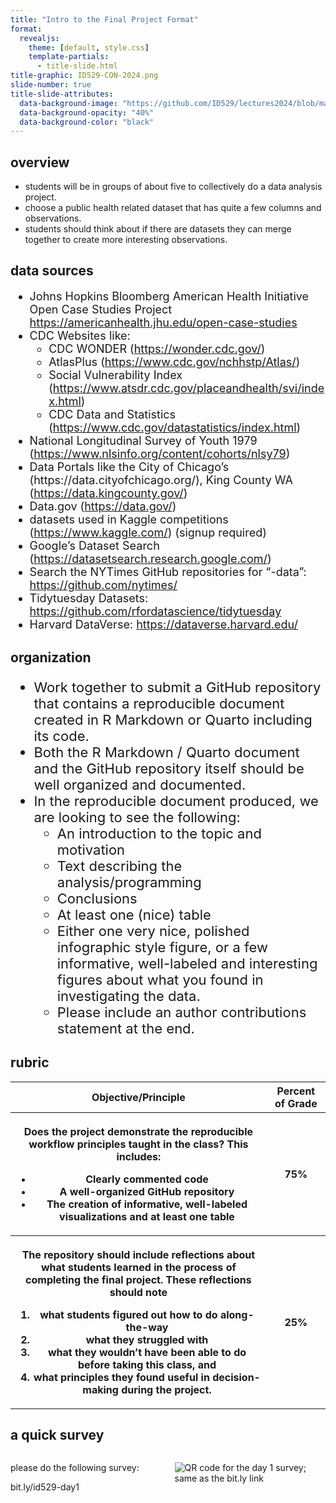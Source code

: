 ```yaml
---
title: "Intro to the Final Project Format"
format: 
  revealjs:
    theme: [default, style.css]
    template-partials:
      - title-slide.html
title-graphic: ID529-CON-2024.png
slide-number: true
title-slide-attributes: 
  data-background-image: "https://github.com/ID529/lectures2024/blob/master/graphics/transition_slides/ashley-whitlatch.jpg?raw=true"
  data-background-opacity: "40%"
  data-background-color: "black"
---
```


## overview  {background-color='#ffcccc' background-opacity='40%'}

:::{.incremental}
  - students will be in groups of about five to collectively do a data analysis project.
  - choose a public health related dataset that has quite a few columns and observations. 
  - students should think about if there are datasets they can merge together to create more interesting observations.
:::

## data sources  {background-color='#ffeaa7' background-opacity='40%'}

<div style='font-size: 18px;'>
  - Johns Hopkins Bloomberg American Health Initiative Open Case Studies Project <https://americanhealth.jhu.edu/open-case-studies>
  - CDC Websites like: 
    - CDC WONDER (<https://wonder.cdc.gov/>)
    - AtlasPlus (<https://www.cdc.gov/nchhstp/Atlas/>)
    - Social Vulnerability Index (<https://www.atsdr.cdc.gov/placeandhealth/svi/index.html>)
    - CDC Data and Statistics (<https://www.cdc.gov/datastatistics/index.html>) 
  - National Longitudinal Survey of Youth 1979 (<https://www.nlsinfo.org/content/cohorts/nlsy79>)
  - Data Portals like the City of Chicago’s (https://data.cityofchicago.org/), King County WA (<https://data.kingcounty.gov/>) 
  - Data.gov (<https://data.gov/>)
  - datasets used in Kaggle competitions (<https://www.kaggle.com/>) (signup required)
  - Google’s Dataset Search (<https://datasetsearch.research.google.com/>)
  - Search the NYTimes GitHub repositories for “-data”: <https://github.com/nytimes/> 
  - Tidytuesday Datasets: <https://github.com/rfordatascience/tidytuesday> 
  - Harvard DataVerse: <https://dataverse.harvard.edu/>
</div>

## organization  {background-color='#86C0FF' background-opacity='40%'}

<div style='font-size: 22px;'>
:::{.incremental}
  - Work together to submit a GitHub repository that
contains a reproducible document created in R Markdown or Quarto including its
code. 
  - Both the R Markdown / Quarto document and the GitHub repository itself
should be well organized and documented.
  - In the reproducible document produced, we are looking to see the following: 
    - An introduction to the topic and motivation
    - Text describing the analysis/programming
    - Conclusions
    - At least one (nice) table 
    - Either one very nice, polished infographic style figure, or a few informative, well-labeled and interesting figures about what you found in investigating the data.
    - Please include an author contributions statement at the end.
:::
</div>

## rubric  {background-color='#f6e58d' background-opacity='40%'}

<div style='font-size: 22px;'>

<table>

<tr> 
<th> Objective/Principle </th> <th> Percent of Grade </th> 
</tr>
<tr>
<th> 
Does the project demonstrate the reproducible workflow principles taught in the class? This includes: 

<ul>
<li>Clearly commented code </li> 
<li> A well-organized GitHub repository </li> 
<li> The creation of informative, well-labeled visualizations and at least one table </li> </ul> </th> 

<th> 75% </th> </tr>
<tr>
<th> 
The repository should include reflections about what students learned in the process of completing the final project. These reflections should note

<ol>
<li>what students figured out how to do along-the-way</li>
<li>what they struggled with</li>
<li>what they wouldn’t have been able to do before taking this class, and 
<li>what principles they found useful in decision-making during the project.</li>
</ol>
</th> 

<th> 25% </th>
</tr>

</table> 
</div>
  
  
## a quick survey 

:::: {.columns}
::: {.column width="40%"}
please do the following survey: 

bit.ly/id529-day1
:::

::: {.column width="40%"}
<img src="day1-survey-qr-code.png" alt='QR code for the day 1 survey; same as the bit.ly link'>
:::
::::

